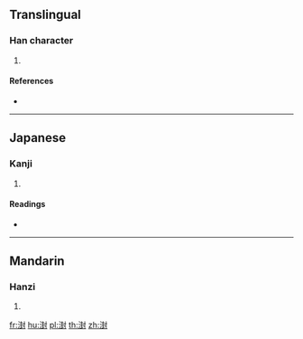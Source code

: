 {{character info/new}}
==Translingual==

===Han character===
{{Han char|rn=85|rad=水|as=09|sn=12|four=|canj=EGGI|ids=⿰氵封}}

# {{defn|Han|sort=水09}}

====References====
* {{Han ref|kx=0637.050|dkj=17837|dj=1044.060|hdz=31666.120|uh=6E57|ud=28247}}

----

==Japanese==

===Kanji===
{{ja-kanji|grade=|rs=水09}}

# {{defn|lang=ja|sort=水09}}

====Readings====
* {{ja-readings|on=[[ほう]] (hō), [[ふ]] (fu)|kun=[[ふかいどろ]] (fukaidoro)}}

----

==Mandarin==

===Hanzi===
{{cmn-hanzi|pin=[[fèng]] ([[feng4]])|wg=feng<sup>4</sup>}}

# {{defn|lang=cmn|sort=水09}}

[[fr:湗]]
[[hu:湗]]
[[pl:湗]]
[[th:湗]]
[[zh:湗]]